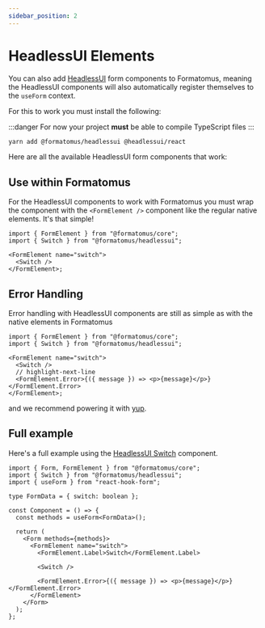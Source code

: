 ```yaml
---
sidebar_position: 2
---
```



# HeadlessUI Elements

You can also add [HeadlessUI](https://headlessui.com/) form components to Formatomus, meaning the HeadlessUI components will also automatically register themselves to the `useForm` context.

For this to work you must install the following:

:::danger
For now your project **must** be able to compile TypeScript files
:::

```bash
yarn add @formatomus/headlessui @headlessui/react
```

Here are all the available HeadlessUI form components that work:

<DocCardList />

## Use within Formatomus

For the HeadlessUI components to work with Formatomus you must wrap the component with the `<FormElement />` component like the regular native elements. It's that simple!

```tsx
import { FormElement } from "@formatomus/core";
import { Switch } from "@formatomus/headlessui";

<FormElement name="switch">
  <Switch />
</FormElement>;
```

## Error Handling

Error handling with HeadlessUI components are still as simple as with the native elements in Formatomus

```tsx
import { FormElement } from "@formatomus/core";
import { Switch } from "@formatomus/headlessui";

<FormElement name="switch">
  <Switch />
  // highlight-next-line
  <FormElement.Error>{({ message }) => <p>{message}</p>}</FormElement.Error>
</FormElement>;
```

and we recommend powering it with [yup](/error-handling).

## Full example

Here's a full example using the [HeadlessUI Switch](/form-elements/headlessui/switch) component.

```tsx
import { Form, FormElement } from "@formatomus/core";
import { Switch } from "@formatomus/headlessui";
import { useForm } from "react-hook-form";

type FormData = { switch: boolean };

const Component = () => {
  const methods = useForm<FormData>();

  return (
    <Form methods={methods}>
      <FormElement name="switch">
        <FormElement.Label>Switch</FormElement.Label>

        <Switch />

        <FormElement.Error>{({ message }) => <p>{message}</p>}</FormElement.Error>
      </FormElement>
    </Form>
  );
};
```
